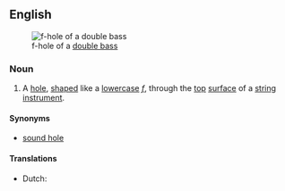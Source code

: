 ==English==
{{wikipedia}}
[[Image:Doublebass fhole.jpg|thumb|f-hole of a [[double bass]]]]
===Noun===
{{en-noun|head=[[f]]-[[hole]]}}

# {{context|musical instruments|lang=en}} A [[hole]], [[shape]]d like a [[lowercase]] ''[[f]]'', through the [[top]] [[surface]] of a [[string instrument]].

====Synonyms====
* [[sound hole]]

====Translations====
{{trans-top|hole in instrument}}
* Dutch: {{t+|nl|klankgat|n}}
{{trans-mid}}
{{trans-bottom}}